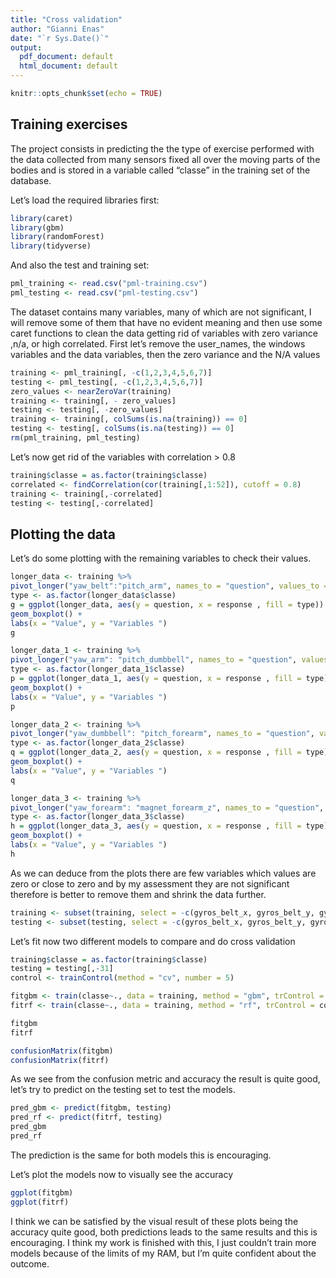 ```yaml
---
title: "Cross validation"
author: "Gianni Enas"
date: "`r Sys.Date()`"
output:
  pdf_document: default
  html_document: default
---
```


```r
knitr::opts_chunk$set(echo = TRUE)
```

## Training exercises

The project consists in predicting the the type of exercise performed with the data collected from many sensors fixed all over the moving parts of the bodies and is stored in a variable called "classe" in the training set of the database.

Let's load the required libraries first:

```r
library(caret)
library(gbm)
library(randomForest)
library(tidyverse)
```

And also the test and training set:

```r
pml_training <- read.csv("pml-training.csv")
pml_testing <- read.csv("pml-testing.csv")
```

The dataset contains many variables, many of which are not significant, I will remove some of them that have no evident meaning and then use some caret functions to clean the data getting rid of variables with zero variance ,n/a, or high correlated. First let's remove the user_names, the windows variables and the data variables, then the zero variance and the N/A values

```r
training <- pml_training[, -c(1,2,3,4,5,6,7)]
testing <- pml_testing[, -c(1,2,3,4,5,6,7)]
zero_values <- nearZeroVar(training)
training <- training[, - zero_values]
testing <- testing[, -zero_values]
training <- training[, colSums(is.na(training)) == 0]
testing <- testing[, colSums(is.na(testing)) == 0]
rm(pml_training, pml_testing)
```

Let's now get rid of the variables with correlation \> 0.8

```r
training$classe = as.factor(training$classe)
correlated <- findCorrelation(cor(training[,1:52]), cutoff = 0.8)
training <- training[,-correlated]
testing <- testing[,-correlated]


```

## Plotting the data

Let's do some plotting with the remaining variables to check their values.

```r

longer_data <- training %>%
pivot_longer("yaw_belt":"pitch_arm", names_to = "question", values_to = "response")
type <- as.factor(longer_data$classe)
g = ggplot(longer_data, aes(y = question, x = response , fill = type)) +
geom_boxplot() +
labs(x = "Value", y = "Variables ")
g

longer_data_1 <- training %>%
pivot_longer("yaw_arm": "pitch_dumbbell", names_to = "question", values_to = "response")
type <- as.factor(longer_data_1$classe)
p = ggplot(longer_data_1, aes(y = question, x = response , fill = type)) +
geom_boxplot() +
labs(x = "Value", y = "Variables ")
p

longer_data_2 <- training %>%
pivot_longer("yaw_dumbbell": "pitch_forearm", names_to = "question", values_to = "response")
type <- as.factor(longer_data_2$classe)
q = ggplot(longer_data_2, aes(y = question, x = response , fill = type)) +
geom_boxplot() +
labs(x = "Value", y = "Variables ")
q

longer_data_3 <- training %>%
pivot_longer("yaw_forearm": "magnet_forearm_z", names_to = "question", values_to = "response")
type <- as.factor(longer_data_3$classe)
h = ggplot(longer_data_3, aes(y = question, x = response , fill = type)) +
geom_boxplot() +
labs(x = "Value", y = "Variables ")
h

```

As we can deduce from the plots there are few variables which values are zero or close to zero and by my assessment they are not significant therefore is better to remove them and shrink the data further.

```r
training <- subset(training, select = -c(gyros_belt_x, gyros_belt_y, gyros_belt_z, gyros_arm_z, gyros_arm_y, total_accel_dumbbell, gyros_dumbbell_y, gyros_forearm_z, gyros_forearm_x ))
testing <- subset(testing, select = -c(gyros_belt_x, gyros_belt_y, gyros_belt_z, gyros_arm_z, gyros_arm_y, total_accel_dumbbell, gyros_dumbbell_y, gyros_forearm_z, gyros_forearm_x ))

```

Let's fit now two different models to compare and do cross validation

```r
training$classe = as.factor(training$classe)
testing = testing[,-31]
control <- trainControl(method = "cv", number = 5)

fitgbm <- train(classe~., data = training, method = "gbm", trControl = control, verbose = FALSE)
fitrf <- train(classe~., data = training, method = "rf", trControl = control)

fitgbm
fitrf

confusionMatrix(fitgbm)
confusionMatrix(fitrf)


```

As we see from the confusion metric and accuracy the result is quite good, let's try to predict on the testing set to test the models.

```r
pred_gbm <- predict(fitgbm, testing)
pred_rf <- predict(fitrf, testing)
pred_gbm
pred_rf
```

The prediction is the same for both models this is encouraging.

Let's plot the models now to visually see the accuracy

```r
ggplot(fitgbm)
ggplot(fitrf)

```

I think we can be satisfied by the visual result of these plots being the accuracy quite good, both predictions leads to the same results and this is encouraging. I think my work is finished with this, I just couldn't train more models because of the limits of my RAM, but I'm quite confident about the outcome.
